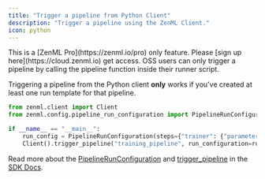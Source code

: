 ```yaml
---
title: "Trigger a pipeline from Python Client"
description: "Trigger a pipeline using the ZenML Client."
icon: python
---
```


<Info>
    This is a [ZenML Pro](https://zenml.io/pro) only feature. Please [sign up here](https://cloud.zenml.io) get access. OSS users can only trigger a pipeline by calling the pipeline function inside their runner script.
</Info>

Triggering a pipeline from the Python client **only** works if you've created at least one run template for that pipeline.

```py
from zenml.client import Client
from zenml.config.pipeline_run_configuration import PipelineRunConfiguration

if __name__ == "__main__":
    run_config = PipelineRunConfiguration(steps={"trainer": {"parameters": {"data_artifact_id": data_artifact_id}}})
    Client().trigger_pipeline("training_pipeline", run_configuration=run_config)
```

Read more about the [PipelineRunConfiguration](https://sdkdocs.zenml.io/latest/core%5Fcode%5Fdocs/core-config/#zenml.config.pipeline%5Frun%5Fconfiguration.PipelineRunConfiguration) and [trigger\_pipeline](https://sdkdocs.zenml.io/0.60.0/core%5Fcode%5Fdocs/core-client/#zenml.client.Client) in the [SDK Docs](https://sdkdocs.zenml.io/).



<CardGroup>
 <Card title="Run Pipeline from Another" icon="diagram-project" href="/versions/0.66.0/how-to/trigger-pipelines/trigger-a-pipeline-from-another" horizontal/> <Card title="Run Pipeline from REST API" icon="code" href="/versions/0.66.0/how-to/trigger-pipelines/trigger-a-pipeline-from-rest-api" horizontal/></CardGroup>
